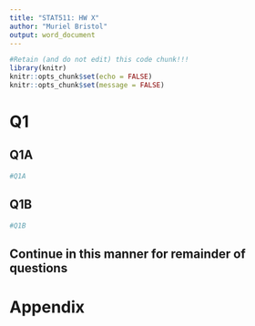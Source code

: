 ```yaml
---
title: "STAT511: HW X"
author: "Muriel Bristol"
output: word_document
---
```


```r
#Retain (and do not edit) this code chunk!!!
library(knitr)
knitr::opts_chunk$set(echo = FALSE)
knitr::opts_chunk$set(message = FALSE)
```

# Q1

## Q1A

```r
#Q1A
```

## Q1B

```r
#Q1B
```

## Continue in this manner for remainder of questions

# Appendix
```r
```